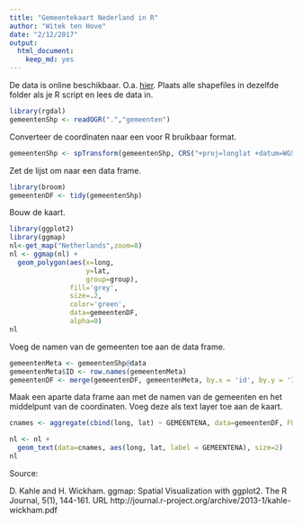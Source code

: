 ```yaml
---
title: "Gemeentekaart Nederland in R"
author: "Witek ten Hove"
date: "2/12/2017"
output: 
  html_document: 
    keep_md: yes
---
```


De data is online beschikbaar. O.a. [hier](https://data.overheid.nl/data/dataset/grenzen-van-alle-nederlandse-gemeenten-en-provincies/resource/d5570855-ceb7-458b-ba93-61e5ec332649). Plaats alle shapefiles in dezelfde folder als je R script en lees de data in.

```r
library(rgdal)
gemeentenShp <- readOGR(".","gemeenten")
```

Converteer de coordinaten naar een voor R bruikbaar format.

```r
gemeentenShp <- spTransform(gemeentenShp, CRS("+proj=longlat +datum=WGS84"))
```

Zet de lijst om naar een data frame.

```r
library(broom)
gemeentenDF <- tidy(gemeentenShp)
```

Bouw de kaart.

```r
library(ggplot2)
library(ggmap)
nl<-get_map("Netherlands",zoom=8)
nl <- ggmap(nl) +
  geom_polygon(aes(x=long,
                   y=lat,
                   group=group),
               fill='grey',
               size=.2,
               color='green',
               data=gemeentenDF,
               alpha=0)
nl
```

Voeg de namen van de gemeenten toe aan de data frame.

```r
gemeentenMeta <- gemeentenShp@data
gemeentenMeta$ID <- row.names(gemeentenMeta)
gemeentenDF <- merge(gemeentenDF, gemeentenMeta, by.x = 'id', by.y = 'ID')
```

Maak een aparte data frame aan met de namen van de gemeenten en het middelpunt van de coordinaten. Voeg deze als text layer toe aan de kaart.

```r
cnames <- aggregate(cbind(long, lat) ~ GEMEENTENA, data=gemeentenDF, FUN=mean)

nl <- nl +
  geom_text(data=cnames, aes(long, lat, label = GEMEENTENA), size=2)
nl
```

Source:

D. Kahle and H. Wickham. ggmap: Spatial Visualization with ggplot2. The R
  Journal, 5(1), 144-161. URL
  http://journal.r-project.org/archive/2013-1/kahle-wickham.pdf

